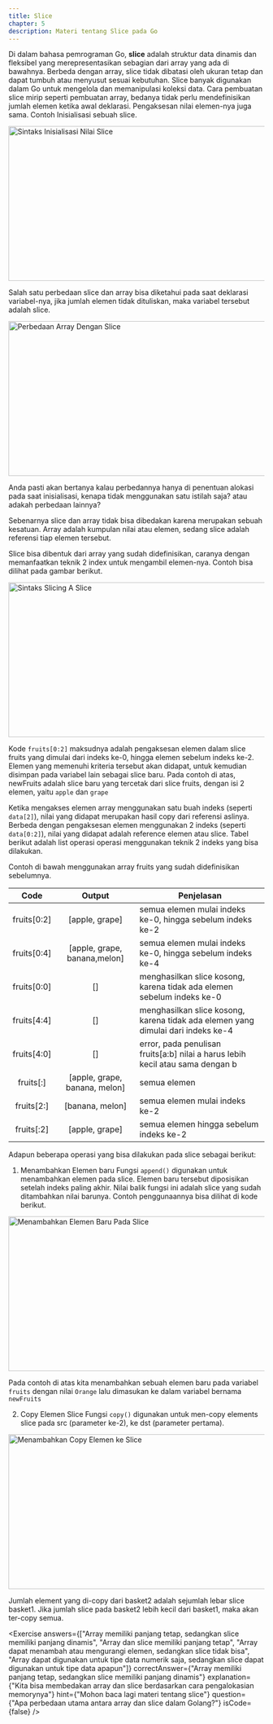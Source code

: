 ```yaml
---
title: Slice
chapter: 5
description: Materi tentang Slice pada Go
---
```


Di dalam bahasa pemrograman Go, **slice** adalah struktur data
dinamis dan fleksibel yang merepresentasikan sebagian dari array yang ada
di bawahnya. Berbeda dengan array, slice tidak dibatasi oleh ukuran tetap
dan dapat tumbuh atau menyusut sesuai kebutuhan. Slice banyak
digunakan dalam Go untuk mengelola dan memanipulasi koleksi data. Cara
pembuatan slice mirip seperti pembuatan array, bedanya tidak perlu
mendefinisikan jumlah elemen ketika awal deklarasi. Pengaksesan nilai
elemen-nya juga sama. Contoh Inisialisasi sebuah slice.

<Image src="/content/bab-5-10.webp" width="618" height="304" alt="Sintaks Inisialisasi Nilai Slice" />

Salah satu perbedaan slice dan array bisa diketahui pada saat deklarasi
variabel-nya, jika jumlah elemen tidak dituliskan, maka variabel tersebut
adalah slice.

<Image src="/content/bab-5-11.webp" width="618" height="304" alt="Perbedaan Array Dengan Slice" />

Anda pasti akan bertanya kalau perbedannya hanya di penentuan alokasi
pada saat inisialisasi, kenapa tidak menggunakan satu istilah saja? atau
adakah perbedaan lainnya?

Sebenarnya slice dan array tidak bisa dibedakan karena merupakan sebuah
kesatuan. Array adalah kumpulan nilai atau elemen, sedang slice adalah
referensi tiap elemen tersebut.

Slice bisa dibentuk dari array yang sudah didefinisikan, caranya dengan
memanfaatkan teknik 2 index untuk mengambil elemen-nya. Contoh bisa
dilihat pada gambar berikut.

<Image src="/content/bab-5-12.webp" width="618" height="304" alt="Sintaks Slicing A Slice" />

Kode `fruits[0:2]` maksudnya adalah pengaksesan elemen dalam slice fruits
yang dimulai dari indeks ke-0, hingga elemen sebelum indeks ke-2. Elemen
yang memenuhi kriteria tersebut akan didapat, untuk kemudian disimpan
pada variabel lain sebagai slice baru. Pada contoh di atas, newFruits adalah
slice baru yang tercetak dari slice fruits, dengan isi 2 elemen, yaitu `apple`
dan `grape`

Ketika mengakses elemen array menggunakan satu buah indeks (seperti
`data[2]`), nilai yang didapat merupakan hasil copy dari referensi aslinya.
Berbeda dengan pengaksesan elemen menggunakan 2 indeks (seperti
`data[0:2]`), nilai yang didapat adalah reference elemen atau slice.
Tabel berikut adalah list operasi operasi menggunakan teknik 2 indeks yang
bisa dilakukan.

Contoh di bawah menggunakan array fruits yang sudah didefinisikan sebelumnya.

|    Code     |            Output             | Penjelasan                                                                       |
| :---------: | :---------------------------: | -------------------------------------------------------------------------------- |
| fruits[0:2] |        [apple, grape]         | semua elemen mulai indeks ke-0, hingga sebelum indeks ke-2                       |
| fruits[0:4] | [apple, grape, banana,melon]  | semua elemen mulai indeks ke-0, hingga sebelum indeks ke-4                       |
| fruits[0:0] |              []               | menghasilkan slice kosong, karena tidak ada elemen sebelum indeks ke-0           |
| fruits[4:4] |              []               | menghasilkan slice kosong, karena tidak ada elemen yang dimulai dari indeks ke-4 |
| fruits[4:0] |              []               | error, pada penulisan fruits[a:b] nilai a harus lebih kecil atau sama dengan b   |
|  fruits[:]  | [apple, grape, banana, melon] | semua elemen                                                                     |
| fruits[2:]  |        [banana, melon]        | semua elemen mulai indeks ke-2                                                   |
| fruits[:2]  |        [apple, grape]         | semua elemen hingga sebelum indeks ke-2                                          |

Adapun beberapa operasi yang bisa dilakukan pada slice sebagai berikut:
1. Menambahkan Elemen baru
  Fungsi `append()` digunakan untuk menambahkan elemen pada slice. 
  Elemen baru tersebut diposisikan setelah indeks paling akhir. Nilai balik 
  fungsi ini adalah slice yang sudah ditambahkan nilai barunya. Contoh 
  penggunaannya bisa dilihat di kode berikut.

  <Image src="/content/bab-5-13.webp" width="618" height="304" alt="Menambahkan Elemen Baru Pada Slice" />

  Pada contoh di atas kita menambahkan sebuah elemen baru pada 
  variabel `fruits` dengan nilai `Orange` lalu dimasukan ke dalam variabel 
  bernama `newFruits`

2. Copy Elemen Slice
  Fungsi `copy()` digunakan untuk men-copy elements slice pada src (parameter ke-2), ke dst (parameter pertama).

  <Image src="/content/bab-5-14.webp" width="618" height="304" alt="Menambahkan Copy Elemen ke Slice" />

  Jumlah element yang di-copy dari basket2 adalah sejumlah lebar slice 
  basket1. Jika jumlah slice pada basket2 lebih kecil dari basket1, maka 
  akan ter-copy semua.

<Exercise 
  answers={["Array memiliki panjang tetap, sedangkan slice memiliki panjang dinamis", "Array dan slice memiliki panjang tetap", "Array dapat menambah atau mengurangi elemen, sedangkan slice tidak bisa", "Array dapat digunakan untuk tipe data numerik saja, sedangkan slice dapat digunakan untuk tipe data apapun"]}
  correctAnswer={"Array memiliki panjang tetap, sedangkan slice memiliki panjang dinamis"}
  explanation={"Kita bisa membedakan array dan slice berdasarkan cara pengalokasian memorynya"}
  hint={"Mohon baca lagi materi tentang slice"}
  question={"Apa perbedaan utama antara array dan slice dalam Golang?"}
  isCode={false}
/>
